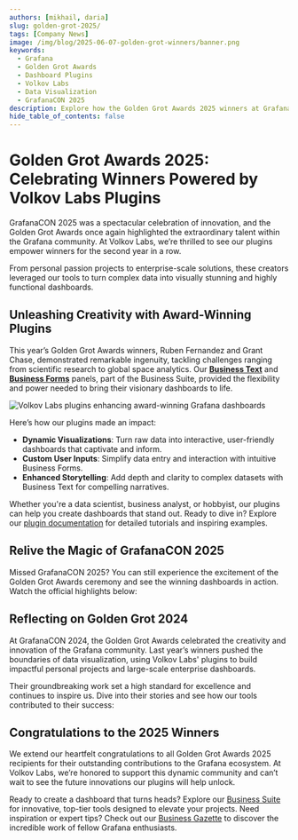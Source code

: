 ```yaml
---
authors: [mikhail, daria]
slug: golden-grot-2025/
tags: [Company News]
image: /img/blog/2025-06-07-golden-grot-winners/banner.png
keywords:
  - Grafana
  - Golden Grot Awards
  - Dashboard Plugins
  - Volkov Labs
  - Data Visualization
  - GrafanaCON 2025
description: Explore how the Golden Grot Awards 2025 winners at GrafanaCON used Volkov Labs' cutting-edge plugins to craft stunning, award-winning dashboards.
hide_table_of_contents: false
---
```



# Golden Grot Awards 2025: Celebrating Winners Powered by Volkov Labs Plugins

GrafanaCON 2025 was a spectacular celebration of innovation, and the Golden Grot Awards once again highlighted the extraordinary talent within the Grafana community. At Volkov Labs, we’re thrilled to see our plugins empower winners for the second year in a row.

From personal passion projects to enterprise-scale solutions, these creators leveraged our tools to turn complex data into visually stunning and highly functional dashboards.

## Unleashing Creativity with Award-Winning Plugins

This year’s Golden Grot Awards winners, Ruben Fernandez and Grant Chase, demonstrated remarkable ingenuity, tackling challenges ranging from scientific research to global space analytics. Our [**Business Text**](/plugins/business-text/) and [**Business Forms**](/plugins/business-forms/) panels, part of the Business Suite, provided the flexibility and power needed to bring their visionary dashboards to life.

<Image
  src="/img/blog/2025-06-07-golden-grot-winners/chase-1.gif"
  title="Volkov Labs plugins enhancing award-winning Grafana dashboards"
  lazy={true}
  caption="Discover how Business Suite plugins elevate Grafana dashboards."
/>

Here’s how our plugins made an impact:

- **Dynamic Visualizations**: Turn raw data into interactive, user-friendly dashboards that captivate and inform.
- **Custom User Inputs**: Simplify data entry and interaction with intuitive Business Forms.
- **Enhanced Storytelling**: Add depth and clarity to complex datasets with Business Text for compelling narratives.

Whether you're a data scientist, business analyst, or hobbyist, our plugins can help you create dashboards that stand out. Ready to dive in? Explore our [plugin documentation](/plugins/) for detailed tutorials and inspiring examples.

## Relive the Magic of GrafanaCON 2025

Missed GrafanaCON 2025? You can still experience the excitement of the Golden Grot Awards ceremony and see the winning dashboards in action. Watch the official highlights below:

<Youtube
  id="CBct23Pf6r4"
  title="Golden Grot Awards 2025: Grafana Dashboard Brilliance from Space to Sewers"
/>

## Reflecting on Golden Grot 2024

At GrafanaCON 2024, the Golden Grot Awards celebrated the creativity and innovation of the Grafana community. Last year’s winners pushed the boundaries of data visualization, using Volkov Labs' plugins to build impactful personal projects and large-scale enterprise dashboards.

Their groundbreaking work set a high standard for excellence and continues to inspire us. Dive into their stories and see how our tools contributed to their success:

<BlogPost id="grafanacon-2024" />

## Congratulations to the 2025 Winners

We extend our heartfelt congratulations to all Golden Grot Awards 2025 recipients for their outstanding contributions to the Grafana ecosystem. At Volkov Labs, we’re honored to support this dynamic community and can’t wait to see the future innovations our plugins will help unlock.

Ready to create a dashboard that turns heads? Explore our [Business Suite](/plugins/) for innovative, top-tier tools designed to elevate your projects. Need inspiration or expert tips? Check out our [Business Gazette](/blog/) to discover the incredible work of fellow Grafana enthusiasts.

<Feedback />
